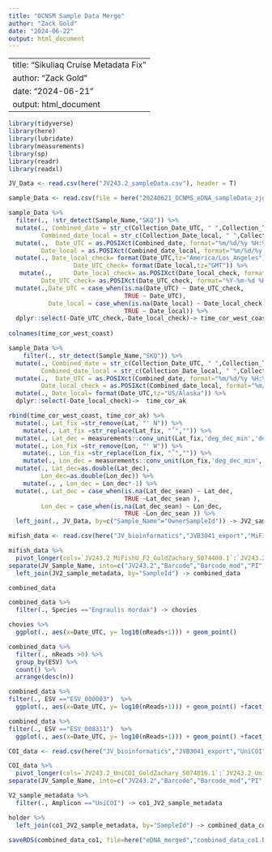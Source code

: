 ```yaml
---
title: "OCNSM Sample Data Merge"
author: "Zack Gold"
date: "2024-06-22"
output: html_document
---
```


---
title: "Sikuliaq Cruise Metadata Fix"
author: "Zack Gold"
date: "2024-06-21"
output: html_document
---

```r
library(tidyverse)
library(here)
library(lubridate)
library(measurements)
library(sp)
library(readr)
library(readxl)

```

```r
JV_Data <- read.csv(here("JV243.2_sampleData.csv"), header = T)

sample_Data <- read.csv(file = here("20240621_OCNMS_eDNA_sampleData_zjg.csv"), header=T,fileEncoding="UTF-8")
```

```r

sample_Data %>% 
  filter(., !str_detect(Sample_Name,"SKQ")) %>% 
  mutate(., Combined_date = str_c(Collection_Date_UTC, " ",Collection_Time_UTC),
         Combined_date_local = str_c(Collection_Date_local, " ",Collection_Time_local)) %>% 
  mutate(.,  Date_UTC = as.POSIXct(Combined_date, format="%m/%d/%y %H:%M", tz="UTC"),
         Date_local = as.POSIXct(Combined_date_local, format="%m/%d/%y %H:%M", tz="America/Los_Angeles")) %>%
  mutate(., Date_local_check= format(Date_UTC,tz="America/Los_Angeles"),
                  Date_UTC_check= format(Date_local,tz="GMT")) %>% 
   mutate(.,      Date_local_check= as.POSIXct(Date_local_check, format="%Y-%m-%d %H:%M:%S", tz="America/Los_Angeles"),
         Date_UTC_check= as.POSIXct(Date_UTC_check, format="%Y-%m-%d %H:%M:%S", tz="UTC")) %>% 
  mutate(.,Date_UTC = case_when(is.na(Date_UTC) ~ Date_UTC_check,
                                TRUE ~ Date_UTC),
           Date_local = case_when(is.na(Date_local) ~ Date_local_check,
                                TRUE ~ Date_local)) %>% 
  dplyr::select(-Date_UTC_check,-Date_local_check)-> time_cor_west_coast
  
colnames(time_cor_west_coast)
```

```r
sample_Data %>% 
    filter(., str_detect(Sample_Name,"SKQ")) %>% 
  mutate(., Combined_date = str_c(Collection_Date_UTC, " ",Collection_Time_UTC),
         Combined_date_local = str_c(Collection_Date_local, " ",Collection_Time_local)) %>% 
  mutate(.,  Date_UTC = as.POSIXct(Combined_date, format="%m/%d/%y %H:%M", tz="UTC"),
         Date_local_check = as.POSIXct(Combined_date_local, format="%m/%d/%y %H:%M", tz="US/Alaska")) %>%
  mutate(., Date_local= format(Date_UTC,tz="US/Alaska")) %>% 
  dplyr::select(-Date_local_check)->  time_cor_ak

```

```r
rbind(time_cor_west_coast, time_cor_ak) %>% 
  mutate(., Lat_fix =str_remove(Lat, "' N")) %>% 
    mutate(., Lat_fix =str_replace(Lat_fix, "˚","")) %>% 
  mutate(., Lat_dec = measurements::conv_unit(Lat_fix,'deg_dec_min','dec_deg')) %>% 
  mutate(., Lon_fix =str_remove(Lon, "' W")) %>% 
    mutate(., Lon_fix =str_replace(Lon_fix, "˚","")) %>%
    mutate(., Lon_dec = measurements::conv_unit(Lon_fix,'deg_dec_min','dec_deg')) %>% 
  mutate(., Lat_dec=as.double(Lat_dec),
         Lon_dec=as.double(Lon_dec)) %>% 
    mutate(., , Lon_dec = Lon_dec*-1) %>% 
  mutate(., Lat_dec = case_when(is.na(Lat_dec_sean) ~ Lat_dec,
                                TRUE ~Lat_dec_sean ),
         Lon_dec = case_when(is.na(Lat_dec_sean) ~ Lon_dec,
                                TRUE ~Lon_dec_sean )) %>% 
  left_join(., JV_Data, by=c("Sample_Name"="OwnerSampleId")) -> JV2_sample_metadata


```

```r

mifish_data <- read.csv(here("JV_bioinformatics","JVB3041_export","MiFishU_F2","MiFishU_F2_tab+taxa.csv"), header = T)

mifish_data %>% 
  pivot_longer(cols=`JV243.2_MiFishU_F2_GoldZachary_S074400.1`:`JV243.2_MiFishU_F2_GoldZachary_S074783.1`, names_to = "JV_Sample_Name", values_to = "nReads") %>% 
separate(JV_Sample_Name, into=c("JV243.2","Barcode","Barcode_mod","PI","SampleId"), sep="_", remove=F) %>% mutate(., SampleId=str_sub(SampleId,end=-3)) %>% 
  left_join(JV2_sample_metadata, by="SampleId") -> combined_data

combined_data

```

```r
combined_data %>% 
  filter(., Species =="Engraulis mordax") -> chovies

chovies %>% 
  ggplot(., aes(x=Date_UTC, y= log10(nReads+1))) + geom_point()

```

```r

combined_data %>% 
  filter(., nReads >0) %>% 
  group_by(ESV) %>% 
  count() %>% 
  arrange(desc(n))

```

```r

combined_data %>% 
filter(., ESV =="ESV_000003")  %>% 
  ggplot(., aes(x=Date_UTC, y= log10(nReads+1))) + geom_point() +facet_wrap(~Species)


```

```r

combined_data %>% 
filter(., ESV =="ESV_008311")  %>% 
  ggplot(., aes(x=Date_UTC, y= log10(nReads+1))) + geom_point() +facet_wrap(~Species)


```
```r
COI_data <- read.csv(here("JV_bioinformatics","JVB3041_export","UniCOI","UniCOI_tab+taxa.csv"), header = T)

COI_data %>% 
  pivot_longer(cols=`JV243.2_UniCOI_GoldZachary_S074016.1`:`JV243.2_UniCOI_GoldZachary_S074399.1`, names_to = "JV_Sample_Name", values_to = "nReads") %>% 
separate(JV_Sample_Name, into=c("JV243.2","Barcode","Barcode_mod","PI","SampleId"), sep="_", remove=F) %>% mutate(., SampleId=str_sub(SampleId,end=-3)) -> holder

V2_sample_metadata %>% 
  filter(., Amplicon =="UniCOI") -> co1_JV2_sample_metadata

holder %>% 
  left_join(co1_JV2_sample_metadata, by="SampleId") -> combined_data_co1

saveRDS(combined_data_co1, file=here("eDNA_merged","combined_data_co1.RDS"))

```

